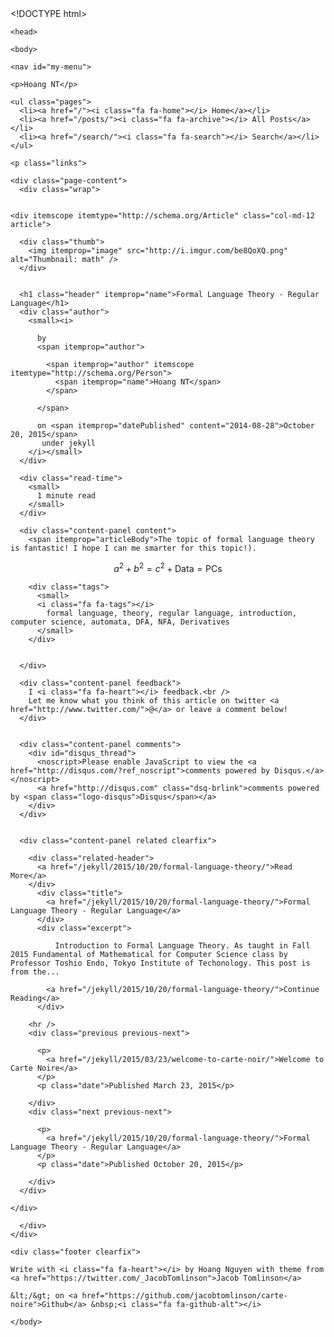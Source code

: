 <!DOCTYPE html>
<html>

	<head>
<meta charset="utf-8" />
<meta name="viewport" content="width=device-width, initial-scale=1.0">
<title>Formal Language Theory - Regular Language</title>
<meta name="description" content="Everything should be explained easily">

<link rel="profile" href="http://gmpg.org/xfn/11" />
<link rel="stylesheet" href="//netdna.bootstrapcdn.com/bootstrap/3.1.1/css/bootstrap.min.css">
<link rel="stylesheet" href="//netdna.bootstrapcdn.com/font-awesome/4.0.3/css/font-awesome.css">
<link rel="stylesheet" type="text/css" media="all" href="/css/style.css" />
<link rel="stylesheet" type="text/css" media="all" href="/css/jquery.mmenu.all.css" />
<link rel="stylesheet" href="/css/highlightjs.piperita.css">

<!-- Favicons generated at http://realfavicongenerator.net/ -->
<link rel="apple-touch-icon" sizes="57x57" href="/favicons/apple-touch-icon-57x57.png">
<link rel="apple-touch-icon" sizes="60x60" href="/favicons/apple-touch-icon-60x60.png">
<link rel="apple-touch-icon" sizes="72x72" href="/favicons/apple-touch-icon-72x72.png">
<link rel="apple-touch-icon" sizes="76x76" href="/favicons/apple-touch-icon-76x76.png">
<link rel="apple-touch-icon" sizes="114x114" href="/favicons/apple-touch-icon-114x114.png">
<link rel="apple-touch-icon" sizes="120x120" href="/favicons/apple-touch-icon-120x120.png">
<link rel="apple-touch-icon" sizes="144x144" href="/favicons/apple-touch-icon-144x144.png">
<link rel="apple-touch-icon" sizes="152x152" href="/favicons/apple-touch-icon-152x152.png">
<link rel="apple-touch-icon" sizes="180x180" href="/favicons/apple-touch-icon-180x180.png">
<link rel="icon" type="image/png" href="/favicons/favicon-32x32.png" sizes="32x32">
<link rel="icon" type="image/png" href="/favicons/android-chrome-192x192.png" sizes="192x192">
<link rel="icon" type="image/png" href="/favicons/favicon-96x96.png" sizes="96x96">
<link rel="icon" type="image/png" href="/favicons/favicon-16x16.png" sizes="16x16">
<link rel="manifest" href="/favicons/manifest.json">
<link rel="shortcut icon" href="/favicons/favicon.ico">
<meta name="msapplication-TileColor" content="#da532c">
<meta name="msapplication-TileImage" content="/favicons/mstile-144x144.png">
<meta name="msapplication-config" content="/favicons/browserconfig.xml">
<meta name="theme-color" content="#ffffff">

</head>


    <body>
<script type="text/javascript"
    src="//cdn.mathjax.org/mathjax/latest/MathJax.js?config=TeX">
</script>
    <nav id="my-menu">
  <div>
    <p>Hoang NT</p>

    <ul class="pages">
      <li><a href="/"><i class="fa fa-home"></i> Home</a></li>
      <li><a href="/posts/"><i class="fa fa-archive"></i> All Posts</a></li>
      <li><a href="/search/"><i class="fa fa-search"></i> Search</a></li>
    </ul>

    <p class="links">
  
  <a href="jp.linkedin.com/in/hoang-nguyen-788035b5" target="_new"><i class="fa fa-linkedin"></i></a>
  
  <a href="https://github.com/gear" target="_new"><i class="fa fa-github-alt"></i></a>
  
  <a href="/feed.xml" target="_new"><i class="fa fa-rss"></i></a>
</p>

  </div>
</nav>
<div class="menu-button" href="#menu"><i class="fa fa-bars"></i></div>


    <div class="page-content">
      <div class="wrap">
      

<div class="container-fluid single">
  <div class="row">

    <div itemscope itemtype="http://schema.org/Article" class="col-md-12 article">
      
      <div class="thumb">
        <img itemprop="image" src="http://i.imgur.com/be8QoXQ.png" alt="Thumbnail: math" />
      </div>
      

      <h1 class="header" itemprop="name">Formal Language Theory - Regular Language</h1>
      <div class="author">
        <small><i>
          
          by
          <span itemprop="author">
            
            <span itemprop="author" itemscope itemtype="http://schema.org/Person">
              <span itemprop="name">Hoang NT</span>
            </span>
            
          </span>
          
          on <span itemprop="datePublished" content="2014-08-28">October 20, 2015</span>
           under jekyll
        </i></small>
      </div>

      <div class="read-time">
        <small>
          1 minute read
        </small>
      </div>

      <div class="content-panel content">
        <span itemprop="articleBody">The topic of formal language theory is fantastic! I hope I can me smarter for this topic!).
$$a^2 + b^2 = c^2 + \mathsf{Data = PCs} $$

</span>

        

        
        <div class="tags">
          <small>
          <i class="fa fa-tags"></i>
            formal language, theory, regular language, introduction, computer science, automata, DFA, NFA, Derivatives
          </small>
        </div>
        

      </div>

      <div class="content-panel feedback">
        I <i class="fa fa-heart"></i> feedback.<br />
        Let me know what you think of this article on twitter <a href="http://www.twitter.com/">@</a> or leave a comment below!
      </div>

      
      <div class="content-panel comments">
        <div id="disqus_thread">
          <noscript>Please enable JavaScript to view the <a href="http://disqus.com/?ref_noscript">comments powered by Disqus.</a></noscript>
          <a href="http://disqus.com" class="dsq-brlink">comments powered by <span class="logo-disqus">Disqus</span></a>
        </div>
      </div>
      

      <div class="content-panel related clearfix">
        
        <div class="related-header">
          <a href="/jekyll/2015/10/20/formal-language-theory/">Read More</a>
        </div>
          <div class="title">
            <a href="/jekyll/2015/10/20/formal-language-theory/">Formal Language Theory - Regular Language</a>
          </div>
          <div class="excerpt">
             
              Introduction to Formal Language Theory. As taught in Fall 2015 Fundamental of Mathematical for Computer Science class by Professor Toshio Endo, Tokyo Institute of Techonology. This post is from the...
             
            <a href="/jekyll/2015/10/20/formal-language-theory/">Continue Reading</a>
          </div>
        
        <hr />
        <div class="previous previous-next">
          
          <p>
            <a href="/jekyll/2015/03/23/welcome-to-carte-noir/">Welcome to Carte Noire</a>
          </p>
          <p class="date">Published March 23, 2015</p>
          
        </div>
        <div class="next previous-next">
          
          <p>
            <a href="/jekyll/2015/10/20/formal-language-theory/">Formal Language Theory - Regular Language</a>
          </p>
          <p class="date">Published October 20, 2015</p>
          
        </div>
      </div>

    </div>

  </div>

</div>


<script type="text/javascript">
/* * * CONFIGURATION VARIABLES: EDIT BEFORE PASTING INTO YOUR WEBPAGE * * */
function disqus_config() { this.experiment.enable_scroll_container = true; }
var disqus_shortname = "Hoang Nguyen"; // required: replace example with your forum shortname
/* * * DON'T EDIT BELOW THIS LINE * * */
(function() {
  var dsq = document.createElement('script'); dsq.type = 'text/javascript'; dsq.async = true;
  dsq.src = '//' + disqus_shortname + '.disqus.com/embed.js';
  (document.getElementsByTagName('head')[0] || document.getElementsByTagName('body')[0]).appendChild(dsq);
})();
</script>


      </div>
    </div>

    <div class="footer clearfix">
  <div class="col-md-6">
    Write with <i class="fa fa-heart"></i> by Hoang Nguyen with theme from <a href="https://twitter.com/_JacobTomlinson">Jacob Tomlinson</a>
  </div>
  <div class="col-md-6">
    &lt;/&gt; on <a href="https://github.com/jacobtomlinson/carte-noire">Github</a> &nbsp;<i class="fa fa-github-alt"></i>
  </div>
</div>

<script src="//code.jquery.com/jquery-1.11.0.min.js"></script>
<script src="//netdna.bootstrapcdn.com/bootstrap/3.1.1/js/bootstrap.min.js"></script>
<script src="/js/jquery.mmenu.min.all.js"></script>
<script src="http://cdnjs.cloudflare.com/ajax/libs/highlight.js/8.7/highlight.min.js"></script>
<script>hljs.initHighlightingOnLoad();</script>
<script type="text/javascript">
   $(document).ready(function() {
      $("#my-menu").mmenu().on( "closed.mm", function() {
            $(".menu-button").show();
         });
      $(".menu-button").click(function() {
        $(".menu-button").hide();
        $("#my-menu").trigger("open.mm");
      });
   });
</script>


<script type="text/javascript">
  var _gaq = _gaq || [];
  _gaq.push(['_setAccount', 'UA-69058925-1']);
          _gaq.push(['_trackPageview']);
  (function () {
      var ga = document.createElement('script');
      ga.type = 'text/javascript';
      ga.async = true;
      ga.src = ('https:' == document.location.protocol ? 'https://ssl' : 'http://www') + '.google-analytics.com/ga.js';

      var s = document.getElementsByTagName('script')[0];
      s.parentNode.insertBefore(ga, s);
  })();
</script>



    </body>
</html>
